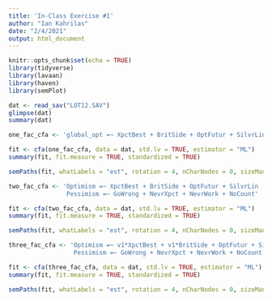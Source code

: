 ```yaml
---
title: 'In-Class Exercise #1'
author: "Ian Kahrilas"
date: "2/4/2021"
output: html_document
---
```


```r
knitr::opts_chunk$set(echo = TRUE)
library(tidyverse)
library(lavaan)
library(haven)
library(semPlot)
```


```r
dat <- read_sav("LOT12.SAV")
glimpse(dat)
summary(dat)
```

```r
one_fac_cfa <- 'global_opt =~ XpctBest + BritSide + OptFutur + SilvrLin + GoWrong + NevrXpct + NevrWork + NoCount'
```

```r
fit <- cfa(one_fac_cfa, data = dat, std.lv = TRUE, estimator = "ML")
summary(fit, fit.measure = TRUE, standardized = TRUE)
```

```r
semPaths(fit, whatLabels = "est", rotation = 4, nCharNodes = 0, sizeMan2 = 6, sizeMan = 8, sizeLat = 16)
```

```r
two_fac_cfa <- 'Optimism =~ XpctBest + BritSide + OptFutur + SilvrLin
                Pessimism =~ GoWrong + NevrXpct + NevrWork + NoCount'
```

```r
fit <- cfa(two_fac_cfa, data = dat, std.lv = TRUE, estimator = "ML")
summary(fit, fit.measure = TRUE, standardized = TRUE)
```

```r
semPaths(fit, whatLabels = "est", rotation = 4, nCharNodes = 0, sizeMan2 = 6, sizeMan = 8, sizeLat = 16, sizeLat2 = 14)
```

```r
three_fac_cfa <- 'Optimism =~ v1*XpctBest + v1*BritSide + OptFutur + SilvrLin
                  Pessimism =~ GoWrong + NevrXpct + NevrWork + NoCount'
```

```r
fit <- cfa(three_fac_cfa, data = dat, std.lv = TRUE, estimator = "ML")
summary(fit, fit.measure = TRUE, standardized = TRUE)
```

```r
semPaths(fit, whatLabels = "est", rotation = 4, nCharNodes = 0, sizeMan2 = 6, sizeMan = 8, sizeLat = 16, sizeLat2 = 14)
```



